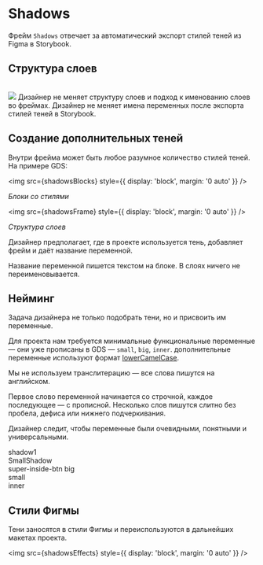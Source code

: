 
<Meta title="Design / Shadows" />

# Shadows

Фрейм `Shadows` отвечает за автоматический экспорт стилей теней из Figma в Storybook.

## Структура слоев

<br />
<img src={shadowsStructure} style={{ display: 'block', margin: '0 auto' }} />
<Note icon="❌">Дизайнер не меняет структуру слоев и подход к именованию слоев во фреймах.</Note>
<Note icon="❌">Дизайнер не меняет имена переменных после экспорта стилей теней в Storybook.</Note>

## Создание дополнительных теней

Внутри фрейма может быть любое разумное количество стилей теней. На примере GDS:

<img src={shadowsBlocks} style={{ display: 'block', margin: '0 auto' }} />

_Блоки со стилями_

<img src={shadowsFrame} style={{ display: 'block', margin: '0 auto' }} />

_Структура слоев_

Дизайнер предполагает, где в проекте используется тень, добавляет фрейм и даёт название переменной.

<Note icon="👉🏿">Название переменной пишется текстом на блоке. В слоях ничего не переименовывается.</Note>

## Нейминг

Задача дизайнера не только подобрать тени, но и присвоить им переменные.

Для проекта нам требуется минимальные функциональные переменные — они уже прописаны в GDS — `small`, `big`, `inner`. дополнительные переменные используют формат [lowerCamelCase](https://ru.wikipedia.org/wiki/CamelCase).

Мы не используем транслитерацию — все слова пишутся на английском.

Первое слово переменной начинается со строчной, каждое последующее — с прописной. Несколько слов пишутся слитно без пробела, дефиса или нижнего подчеркивания.

Дизайнер следит, чтобы переменные были очевидными, понятными и универсальными.

<DoDont>
    <DoDont.Dont>
        shadow1
        <br />
        SmallShadow
        <br />
        super-inside-btn
    </DoDont.Dont>
    <DoDont.Do>
        big
        <br />
        small
        <br />
        inner
    </DoDont.Do>
</DoDont>

## Стили Фигмы

Тени заносятся в стили Фигмы и переиспользуются в дальнейших макетах проекта.

<img src={shadowsEffects} style={{ display: 'block', margin: '0 auto' }} />
